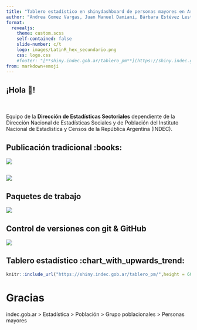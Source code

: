 ```yaml
---
title: "Tablero estadístico en shinydashboard de personas mayores en Argentina"
author: "Andrea Gomez Vargas, Juan Manuel Damiani, Bárbara Estévez Leston y Leandro Olivo"
format:
  revealjs: 
    theme: custom.scss
    self-contained: false
    slide-number: c/t
    logo: images/LatinR_hex_secundario.png
    css: logo.css
    #footer: "[**shiny.indec.gob.ar/tablero_pm**](https://shiny.indec.gob.ar/tablero_pm/)"
from: markdown+emoji
---
```


## ¡Hola 👋!


<br>
<br>
Equipo de la **Dirección de Estadísticas Sectoriales** dependiente de la Dirección Nacional de Estadísticas Sociales y de Población del Instituto Nacional de Estadística y Censos de la República Argentina (INDEC). 




## Publicación tradicional :books:

![](images/dosierspm.png)

## 

![](images/dosier_fisico.png)

## Paquetes de trabajo 

![](images/paquetes.png)


## Control de versiones con git & GitHub


![](images/git.png)


## Tablero estadístico  :chart_with_upwards_trend:


```r
knitr::include_url("https://shiny.indec.gob.ar/tablero_pm/",height = 600)
```


# Gracias

indec.gob.ar > Estadística > Población > Grupo poblacionales > Personas mayores


